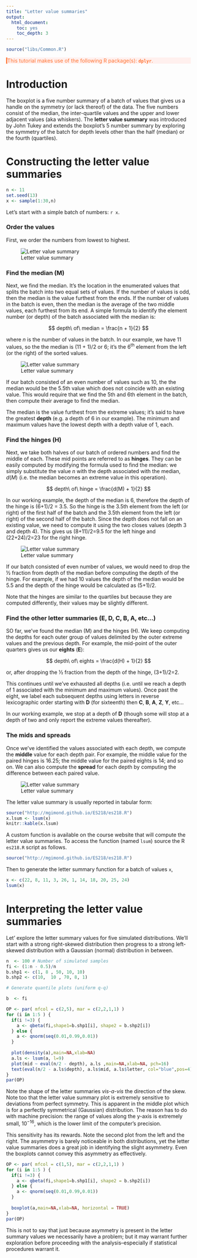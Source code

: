 ```yaml
---
title: "Letter value summaries"
output:
  html_document:
    toc: yes
    toc_depth: 3
---
```

```r
source("libs/Common.R")
```

<div style="color:#ff7535; background-color:#fff0ee ;	border-left-style: solid">
This tutorial makes use of the following R package(s): **`dplyr`**.
</div>

# Introduction

The boxplot is a five number summary of a batch of values that gives us a handle on the symmetry (or lack thereof) of the data. The five numbers consist of the median, the inter-quartile values and the upper and lower adjacent values (aka whiskers). The **letter value summary** was introduced by John Tukey and extends  the boxplot's 5 number summary by exploring the symmetry of the batch for depth levels other than the half (median) or the fourth (quartiles).

# Constructing the letter value summaries

```r
n <- 11
set.seed(13)
x <- sample(1:30,n)
```

Let's start with a simple batch of numbers: `r x`. 

### Order the values

First, we order the numbers from lowest to highest.

![Letter value summary](./img/letter_value_summary_a.png)

### Find the median (M)

Next, we find the median. It's the location in the enumerated values that splits the batch into two equal sets of values. If the number of values is odd, then the median is the value furthest from the ends. If the number of values in the batch is even, then the median is the average of the two middle values, each furthest from its end. A simple formula to identify the element number (or depth) of the batch associated with the median is:

$$
depth\ of\ median = \frac{n + 1}{2}
$$

where $n$ is the number of values in the batch. In our example, we have 11 values, so the the median is (11 + 1)/2 or 6; it's the 6^th^ element from the left (or the right) of the sorted values. 

![Letter value summary](./img/letter_value_summary_median.png)

If our batch consisted of an even number of values such as 10, the the median would be the 5.5th value which does not coincide with an existing value. This would require that we find the 5th and 6th element in the batch, then compute their average to find the median.

The median is the value furthest from the extreme values; it's said to have the greatest **depth** (e.g. a depth of 6 in our example). The minimum and maximum values have the lowest depth with a depth value of 1, each. 



### Find the hinges (H)

Next, we take both halves of our batch of ordered numbers and find the middle of each. These mid points are referred to as **hinges**. They can be easily computed by modifying the formula used to find the median: we simply substitute the value $n$ with the depth associated with the median, $d(M)$ (i.e. the median becomes an extreme value in this operation).

$$
depth\ of\ hinge = \frac{d(M) + 1}{2}
$$

In our working example, the depth of the median is 6, therefore the depth of the hinge is (6+1)/2 = 3.5. So the hinge is the 3.5th element from the left (or right) of the first half of the batch and the 3.5th element from the left (or right) of the second half of the batch. Since the depth does not fall on an existing value, we need to compute it using the two closes values (depth 3 and depth 4). This gives us (8+11)/2=9.5 for the left hinge and (22+24)/2=23 for the right hinge.

![Letter value summary](./img/letter_value_summary_hinge.png)

If our batch consisted of even number of values, we would need to drop the ½ fraction from depth of the median before computing the depth of the hinge. For example, if we had 10 values the depth of the median would be 5.5 and the depth of the hinge would be calculated as (5+1)/2.

Note that the hinges are similar to the quartiles but because they are computed differently, their values may be slightly different.

### Find the other letter summaries (E, D, C, B, A, etc...)

SO far, we've found the median (M)  and the hinges (H). We keep computing the depths for each outer group of values delimited by the outer extreme values and the previous depth. For example, the mid-point of the outer quarters gives us our **eights** (**E**):

$$
depth\ of\ eights = \frac{d(H) + 1}{2}
$$

or, after dropping the ½ fraction from the depth of the hinge, (3+1)/2=2.

This continues until we've exhausted all depths (i.e. until we reach a depth of 1 associated with the minimum and maximum values). 
Once past the eight, we label each subsequent depths using   letters in reverse lexicographic order starting with **D** (for sixteenth) then **C**, **B**, **A**, **Z**, **Y**, etc... 

In our working example, we stop at a depth of **D** (though some will stop at a depth of two and only report the extreme values thereafter).

### The mids and spreads

Once we've identified the values associated with each depth, we compute the **middle** value for each depth pair. For example, the middle value for the paired hinges is 16.25; the middle value for the paired eights is 14; and so on. We can also compute the **spread** for each depth by computing the difference between each paired value.

![Letter value summary](./img/letter_value_summary_b.png)

The letter value summary is usually reported in tabular form:

```r
source("http://mgimond.github.io/ES218/es218.R")
x.lsum <- lsum(x)
knitr::kable(x.lsum)
```

A custom function is available on the course website that will compute the letter value summaries. To access the function (named `lsum`) source the R `es218.R` script as follows.

```r
source("http://mgimond.github.io/ES218/es218.R")
```

Then to generate the letter summary function for a batch of values `x`,

```r
x <- c(22, 8, 11, 3, 26, 1, 14, 18, 20, 25, 24)
lsum(x)
```

# Interpreting the letter value summaries

Let' explore the letter summary values for five simulated distributions. We'll start with a strong right-skewed distribution then progress to a strong left-skewed distribution with a  Gaussian (normal) distribution in between.

```r
n  <- 100 # Number of simulated samples
fi <- (1:n - 0.5)/n
b.shp1 <- c(1, 8 , 50, 10, 10)
b.shp2 <- c(10,  10 , 70, 8, 1)

# Generate quantile plots (uniform q-q)

b  <- fi

OP <- par( mfcol = c(2,5), mar = c(2,2,1,1) )
for (i in 1:5 ) {
  if(i !=3) {
    a <- qbeta(fi,shape1=b.shp1[i], shape2 = b.shp2[i])
  } else {
    a <- qnorm(seq(0.01,0.99,0.01))
  }
  
  plot(density(a),main=NA,xlab=NA)
  a.ls <- lsum(a, l=9)
  plot(mid ~ eval(n/2 - depth), a.ls ,main=NA,xlab=NA, pch=16)
  text(eval(n/2 - a.ls$depth), a.ls$mid, a.ls$letter, col="blue",pos=4)
}
par(OP)
```

Note the shape of the letter summaries *vis-a-vis* the direction of the skew. Note too that the letter value summary plot is extremely sensitive to deviations from perfect symmetry. This is apparent in the middle plot which is for a perfectly symmetrical (Gaussian) distribution. The reason has to do with machine precision: the range of values along the y-axis is extremely small, $10^{-16}$, which is the lower limit of the computer's precision. 

This sensitivity has its rewards. Note the second plot from the left and the right. The asymmetry is barely noticeable in both distributions, yet the letter value summaries does a great job in identifying the slight asymmetry. Even the boxplots cannot convey this asymmetry as effectively.

```r
OP <- par( mfcol = c(1,5), mar = c(2,2,1,1) )
for (i in 1:5 ) {
  if(i !=3) {
    a <- qbeta(fi,shape1=b.shp1[i], shape2 = b.shp2[i])
  } else {
    a <- qnorm(seq(0.01,0.99,0.01))
  }
  
  boxplot(a,main=NA,xlab=NA, horizontal = TRUE)
}
par(OP)
```

This is not to say that just because asymmetry is present in the letter summary values we necessarily have a problem; but it may warrant further exploration before proceeding with the analysis--especially if statistical procedures warrant it.